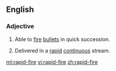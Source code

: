{{also|rapid fire}}
==English==

===Adjective===
{{en-adj}}
# {{lb|en|of a gun}} Able to [[fire]] [[bullet]]s in quick succession.
# {{lb|en|of a series of questions}} Delivered in a [[rapid]] [[continuous]] stream.

[[ml:rapid-fire]]
[[vi:rapid-fire]]
[[zh:rapid-fire]]